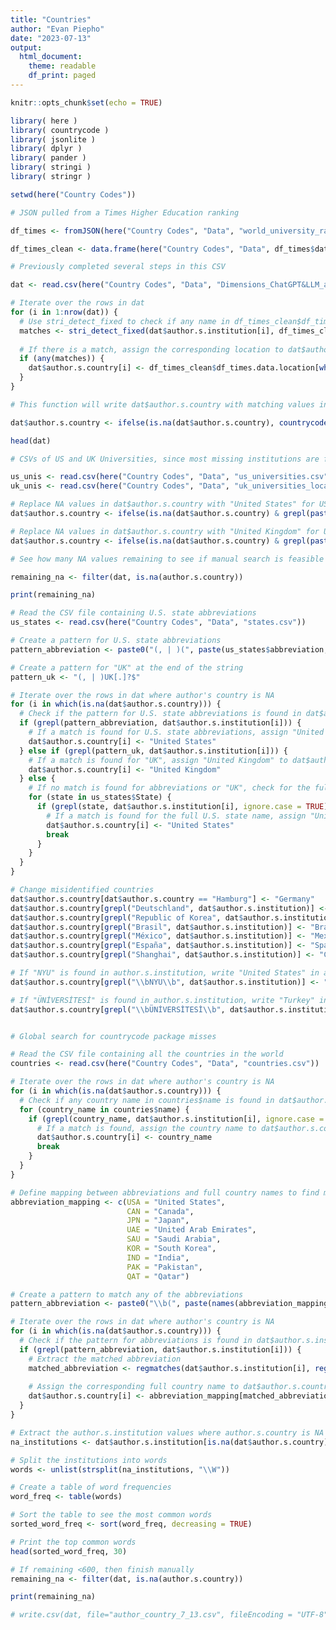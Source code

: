 ```yaml
---
title: "Countries"
author: "Evan Piepho"
date: "2023-07-13"
output:
  html_document:
    theme: readable
    df_print: paged
---
```

    

```r
knitr::opts_chunk$set(echo = TRUE)
```


```r
library( here )
library( countrycode )
library( jsonlite )
library( dplyr )
library( pander )
library( stringi )
library( stringr )
```


```r
setwd(here("Country Codes"))
```


```r

# JSON pulled from a Times Higher Education ranking 

df_times <- fromJSON(here("Country Codes", "Data", "world_university_rankings_2023_0__83be12210294c582db8740ee29673120.json"))
```


```r
df_times_clean <- data.frame(here("Country Codes", "Data", df_times$data$name,df_times$data$location))
```


```r
# Previously completed several steps in this CSV 

dat <- read.csv(here("Country Codes", "Data", "Dimensions_ChatGPT&LLM_authorsCountries.csv"))
```


```r
# Iterate over the rows in dat
for (i in 1:nrow(dat)) {
  # Use stri_detect_fixed to check if any name in df_times_clean$df_times.data.name is contained in dat$author.s.institution[i]
  matches <- stri_detect_fixed(dat$author.s.institution[i], df_times_clean$df_times.data.name)
  
  # If there is a match, assign the corresponding location to dat$author.s.country
  if (any(matches)) {
    dat$author.s.country[i] <- df_times_clean$df_times.data.location[which(matches)[1]]
  }
}
```


```r
# This function will write dat$author.s.country with matching values in dat$author.s.institution based on country code or name

dat$author.s.country <- ifelse(is.na(dat$author.s.country), countrycode(sourcevar = dat$author.s.institution, origin = "country.name", destination = "country.name"), dat$author.s.country)
```


```r
head(dat)
```


```r
# CSVs of US and UK Universities, since most missing institutions are from there 

us_unis <- read.csv(here("Country Codes", "Data", "us_universities.csv"))
uk_unis <- read.csv(here("Country Codes", "Data", "uk_universities_locations.csv"))
```


```r
# Replace NA values in dat$author.s.country with "United States" for US universities
dat$author.s.country <- ifelse(is.na(dat$author.s.country) & grepl(paste0("\\b", paste(us_unis$name, collapse = "\\b|\\b"), "\\b"), dat$author.s.institution, ignore.case = TRUE), "United States", dat$author.s.country)

# Replace NA values in dat$author.s.country with "United Kingdom" for UK universities
dat$author.s.country <- ifelse(is.na(dat$author.s.country) & grepl(paste0("\\b", paste(uk_unis$Name, collapse = "\\b|\\b"), "\\b"), dat$author.s.institution, ignore.case = TRUE), "United Kingdom", dat$author.s.country)
```


```r
# See how many NA values remaining to see if manual search is feasible

remaining_na <- filter(dat, is.na(author.s.country))

print(remaining_na)
```


```r
# Read the CSV file containing U.S. state abbreviations
us_states <- read.csv(here("Country Codes", "Data", "states.csv"))

# Create a pattern for U.S. state abbreviations
pattern_abbreviation <- paste0("(, | )(", paste(us_states$abbreviation, collapse="|"), ")[.)]$")

# Create a pattern for "UK" at the end of the string
pattern_uk <- "(, | )UK[.]?$"

# Iterate over the rows in dat where author's country is NA
for (i in which(is.na(dat$author.s.country))) {
  # Check if the pattern for U.S. state abbreviations is found in dat$author.s.institution[i]
  if (grepl(pattern_abbreviation, dat$author.s.institution[i])) {
    # If a match is found for U.S. state abbreviations, assign "United States" to dat$author.s.country
    dat$author.s.country[i] <- "United States"
  } else if (grepl(pattern_uk, dat$author.s.institution[i])) {
    # If a match is found for "UK", assign "United Kingdom" to dat$author.s.country
    dat$author.s.country[i] <- "United Kingdom"
  } else {
    # If no match is found for abbreviations or "UK", check for the full U.S. state name
    for (state in us_states$State) {
      if (grepl(state, dat$author.s.institution[i], ignore.case = TRUE)) {
        # If a match is found for the full U.S. state name, assign "United States" to dat$author.s.country
        dat$author.s.country[i] <- "United States"
        break
      }
    }
  }
}

```


```r
# Change misidentified countries
dat$author.s.country[dat$author.s.country == "Hamburg"] <- "Germany"
dat$author.s.country[grepl("Deutschland", dat$author.s.institution)] <- "Germany"
dat$author.s.country[grepl("Republic of Korea", dat$author.s.institution)] <- "South Korea"
dat$author.s.country[grepl("Brasil", dat$author.s.institution)] <- "Brazil"
dat$author.s.country[grepl("México", dat$author.s.institution)] <- "Mexico"
dat$author.s.country[grepl("España", dat$author.s.institution)] <- "Spain"
dat$author.s.country[grepl("Shanghai", dat$author.s.institution)] <- "China"

# If "NYU" is found in author.s.institution, write "United States" in author.s.country
dat$author.s.country[grepl("\\bNYU\\b", dat$author.s.institution)] <- "United States"

# If "ÜNİVERSİTESİ" is found in author.s.institution, write "Turkey" in author.s.country
dat$author.s.country[grepl("\\bÜNİVERSİTESİ\\b", dat$author.s.institution)] <- "Turkey"



```


```r
# Global search for countrycode package misses

# Read the CSV file containing all the countries in the world
countries <- read.csv(here("Country Codes", "Data", "countries.csv"))

# Iterate over the rows in dat where author's country is NA
for (i in which(is.na(dat$author.s.country))) {
  # Check if any country name in countries$name is found in dat$author.s.institution[i]
  for (country_name in countries$name) {
    if (grepl(country_name, dat$author.s.institution[i], ignore.case = TRUE)) {
      # If a match is found, assign the country name to dat$author.s.country
      dat$author.s.country[i] <- country_name
      break
    }
  }
}
```


```r
# Define mapping between abbreviations and full country names to find missing countries
abbreviation_mapping <- c(USA = "United States",
                          CAN = "Canada",
                          JPN = "Japan",
                          UAE = "United Arab Emirates",
                          SAU = "Saudi Arabia",
                          KOR = "South Korea",
                          IND = "India",
                          PAK = "Pakistan",
                          QAT = "Qatar")

# Create a pattern to match any of the abbreviations
pattern_abbreviation <- paste0("\\b(", paste(names(abbreviation_mapping), collapse="|"), ")\\b")

# Iterate over the rows in dat where author's country is NA
for (i in which(is.na(dat$author.s.country))) {
  # Check if the pattern for abbreviations is found in dat$author.s.institution[i]
  if (grepl(pattern_abbreviation, dat$author.s.institution[i])) {
    # Extract the matched abbreviation
    matched_abbreviation <- regmatches(dat$author.s.institution[i], regexpr(pattern_abbreviation, dat$author.s.institution[i]))
    
    # Assign the corresponding full country name to dat$author.s.country
    dat$author.s.country[i] <- abbreviation_mapping[matched_abbreviation]
  }
}
```


```r
# Extract the author.s.institution values where author.s.country is NA
na_institutions <- dat$author.s.institution[is.na(dat$author.s.country)]

# Split the institutions into words
words <- unlist(strsplit(na_institutions, "\\W"))

# Create a table of word frequencies
word_freq <- table(words)

# Sort the table to see the most common words
sorted_word_freq <- sort(word_freq, decreasing = TRUE)

# Print the top common words
head(sorted_word_freq, 30)
```



```r
# If remaining <600, then finish manually
remaining_na <- filter(dat, is.na(author.s.country))

print(remaining_na)
```


```r
# write.csv(dat, file="author_country_7_13.csv", fileEncoding = "UTF-8")
```


